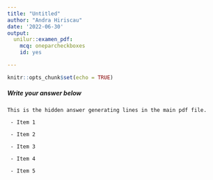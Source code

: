 ```yaml
---
title: "Untitled"
author: "Andra Hiriscau"
date: '2022-06-30'
output:
  unilur::examen_pdf:
    mcq: oneparcheckboxes
    id: yes

---
```


```r
knitr::opts_chunk$set(echo = TRUE)
```

##### Write your answer below

```block
This is the hidden answer generating lines in the main pdf file.
```


```block
 - Item 1

 - Item 2

 - Item 3

 - Item 4

 - Item 5
```